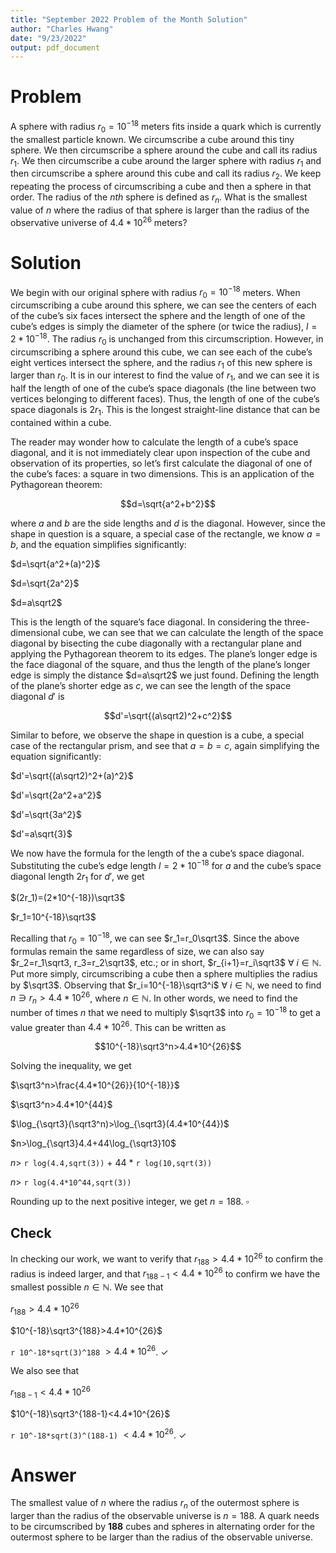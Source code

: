 ```yaml
---
title: "September 2022 Problem of the Month Solution"
author: "Charles Hwang"
date: "9/23/2022"
output: pdf_document
---
```

# Problem

A sphere with radius $r_0=10^{-18}$ meters fits inside a quark which is currently the smallest particle known. We circumscribe a cube around this tiny sphere. We then circumscribe a sphere around the cube and call its radius $r_1$. We then circumscribe a cube around the larger sphere with radius $r_1$ and then circumscribe a sphere around this cube and call its radius $r_2$. We keep repeating the process of circumscribing a cube and then a sphere in that order. The radius of the *nth* sphere is defined as $r_n$. What is the smallest value of *n* where the radius of that sphere is larger than the radius of the observative universe of $4.4*10^{26}$ meters?

# Solution

We begin with our original sphere with radius $r_0=10^{-18}$ meters. When circumscribing a cube around this sphere, we can see the centers of each of the cube's six faces intersect the sphere and the length of one of the cube's edges is simply the diameter of the sphere (or twice the radius), $l=2*10^{-18}$. The radius $r_0$ is unchanged from this circumscription. However, in circumscribing a sphere around this cube, we can see each of the cube's eight vertices intersect the sphere, and the radius $r_1$ of this new sphere is larger than $r_0$. It is in our interest to find the value of $r_1$, and we can see it is half the length of one of the cube's space diagonals (the line between two vertices belonging to different faces). Thus, the length of one of the cube's space diagonals is $2r_1$. This is the longest straight-line distance that can be contained within a cube.

The reader may wonder how to calculate the length of a cube's space diagonal, and it is not immediately clear upon inspection of the cube and observation of its properties, so let's first calculate the diagonal of one of the cube's faces: a square in two dimensions. This is an application of the Pythagorean theorem:

$$d=\sqrt{a^2+b^2}$$

where *a* and *b* are the side lengths and *d* is the diagonal. However, since the shape in question is a square, a special case of the rectangle, we know $a=b$, and the equation simplifies significantly:

$d=\sqrt{a^2+(a)^2}$

$d=\sqrt{2a^2}$

$d=a\sqrt2$

This is the length of the square's face diagonal. In considering the three-dimensional cube, we can see that we can calculate the length of the space diagonal by bisecting the cube diagonally with a rectangular plane and applying the Pythagorean theorem to its edges. The plane's longer edge is the face diagonal of the square, and thus the length of the plane's longer edge is simply the distance $d=a\sqrt2$ we just found. Defining the length of the plane's shorter edge as *c*, we can see the length of the space diagonal $d'$ is

$$d'=\sqrt{(a\sqrt2)^2+c^2}$$

Similar to before, we observe the shape in question is a cube, a special case of the rectangular prism, and see that $a=b=c$, again simplifying the equation significantly:

$d'=\sqrt{(a\sqrt2)^2+(a)^2}$

$d'=\sqrt{2a^2+a^2}$

$d'=\sqrt{3a^2}$

$d'=a\sqrt{3}$

We now have the formula for the length of the a cube's space diagonal. Substituting the cube's edge length $l=2*10^{-18}$ for *a* and the cube's space diagonal length $2r_1$ for $d'$, we get

$(2r_1)=(2*10^{-18})\sqrt3$

$r_1=10^{-18}\sqrt3$

Recalling that $r_0=10^{-18}$, we can see $r_1=r_0\sqrt3$. Since the above formulas remain the same regardless of size, we can also say $r_2=r_1\sqrt3, r_3=r_2\sqrt3$, etc.; or in short, $r_{i+1}=r_i\sqrt3$ $\forall$ $i\in\mathbb{N}$. Put more simply, circumscribing a cube then a sphere multiplies the radius by $\sqrt3$. Observing that $r_i=10^{-18}\sqrt3^i$ $\forall$ $i\in\mathbb{N}$, we need to find $n\ni r_n>4.4*10^{26}$, where $n\in\mathbb{N}$. In other words, we need to find the number of times *n* that we need to multiply $\sqrt3$ into $r_0=10^{-18}$ to get a value greater than $4.4*10^{26}$. This can be written as

$$10^{-18}\sqrt3^n>4.4*10^{26}$$

Solving the inequality, we get

$\sqrt3^n>\frac{4.4*10^{26}}{10^{-18}}$

$\sqrt3^n>4.4*10^{44}$

$\log_{\sqrt3}(\sqrt3^n)>\log_{\sqrt3}(4.4*10^{44})$

$n>\log_{\sqrt3}4.4+44\log_{\sqrt3}10$

$n>$ `r log(4.4,sqrt(3))` $+$ $44$ $*$ `r log(10,sqrt(3))`

$n>$ `r log(4.4*10^44,sqrt(3))`

Rounding up to the next positive integer, we get $n=188$. $\square$

## Check

In checking our work, we want to verify that $r_{188}>4.4*10^{26}$ to confirm the radius is indeed larger, and that $r_{188-1}<4.4*10^{26}$ to confirm we have the smallest possible $n\in\mathbb{N}$. We see that

$r_{188}>4.4*10^{26}$

$10^{-18}\sqrt3^{188}>4.4*10^{26}$

`r 10^-18*sqrt(3)^188` $>4.4*10^{26}$. $\checkmark$

We also see that

$r_{188-1}<4.4*10^{26}$

$10^{-18}\sqrt3^{188-1}<4.4*10^{26}$

`r 10^-18*sqrt(3)^(188-1)` $<4.4*10^{26}$. $\checkmark$

# Answer

The smallest value of *n* where the radius $r_n$ of the outermost sphere is larger than the radius of the observable universe is $n=188$. A quark needs to be circumscribed by **188** cubes and spheres in alternating order for the outermost sphere to be larger than the radius of the observable universe.